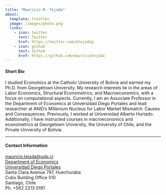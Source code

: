 ```yaml
---
title: "Mauricio M. Tejada"
about:
  template: trestles
  image: /images/photo.png
  links:
    - icon: twitter
      text: Twitter
      href: https://twitter.com/mtejadag
    - icon: github
      text: Github
      href: https://github.com/mauriciotejada
---
```


#### Short Bio

I studied Economics at the Catholic University of Bolivia and earned my Ph.D. from Georgetown University. My research interests lie in the areas of Labor Economics, Structural Econometrics, and Macroeconomics, with a focus on computational aspects. Currently, I am an Associate Professor in the Department of Economics at Universidad Diego Portales and lead researcher at ANID's Millenium Nucleus for Labor Market Mismatch: Causes and Consequences. Previously, I worked at Universidad Alberto Hurtado. Additionally, I have instructed courses in macroeconomics and econometrics at Georgetown University, the University of Chile, and the Private University of Bolivia.

---

#### Contact Information

[mauricio.tejada@udp.cl](mailto:mauricio.tejada@udp.cl) \
[Department of Economics](https://economia.udp.cl/) \
[Universidad Diego Portales](https://www.udp.cl/) \
Santa Clara Avenue 797, Huechuraba \
Cubo Building Office 510 \
Santiago, Chile \
Ph. +562 2213 0191
